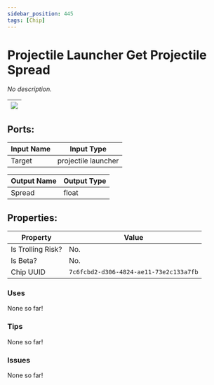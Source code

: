 ```yaml
---
sidebar_position: 445
tags: [Chip]
---
```


# Projectile Launcher Get Projectile Spread


*No description.*

| ![](https://images-ext-2.discordapp.net/external/MPmIaQzlEPmgGWlgi-WxBBXt0Bjv_zWPkg1y1f_sy3s/https/www.recroomcircuits.com/image/circuit/absolute-value?width=206&height=108) |
|-----|

## Ports:

| Input Name | Input Type |
|-----------|-----------|
| Target | projectile launcher |

| Output Name | Output Type |
|-----------|-----------|
| Spread | float |

## Properties:

| Property  | Value |
|-------------------|-----------|
| Is Trolling Risk? | No. |
| Is Beta? | No. |
| Chip UUID | `7c6fcbd2-d306-4824-ae11-73e2c133a7fb` |

### Uses

None so far!

### Tips

None so far!

### Issues

None so far!